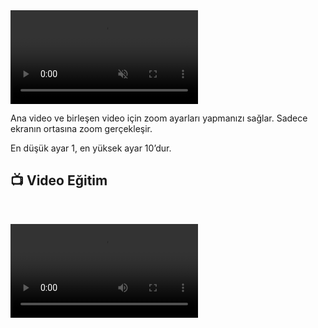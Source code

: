 <video autoPlay muted loop controls>
  <source src="https://forum.ve3.plus/assets/files/2024-04-28/docs-turkce/zoom.mp4" type="video/mp4" />
  Your browser does not support the video tag.
</video>


Ana video ve birleşen video için zoom ayarları yapmanızı sağlar. Sadece ekranın ortasına zoom gerçekleşir. 

En düşük ayar 1, en yüksek ayar 10’dur.


## 📺 Video Eğitim

    

<video controls>
  <source src="https://forum.ve3.plus/assets/files/2024-04-28/docs-turkce-egitimler/ayarlar-zoom.mp4" type="video/mp4" />
  Your browser does not support the video tag.
</video>